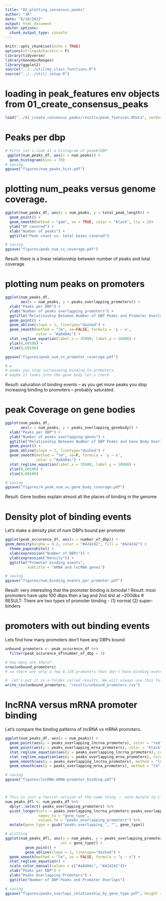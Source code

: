 ```yaml
---
title: "02_plotting_consensus_peaks"
author: "JR"
date: "8/10/2022"
output: html_document
editor_options: 
  chunk_output_type: console
---
```


```r
knitr::opts_chunk$set(echo = TRUE)
options(stringsAsFactors = F)
library(tidyverse)
library(GenomicRanges)
library(ggplot2)
source("../../util/my_class_functions.R")
source("../../util/_setup.R")

```

# loading in peak_features env objects from 01_create_consensus_peaks
```r

load("../01_create_consensus_peaks/results/peak_features.RData", verbose = T)

```


# Peaks per dbp
```r

# First let's look at a histogram of peak#/DBP
 ggplot(num_peaks_df, aes(x = num_peaks)) + 
  geom_histogram(bins = 70)
# saving
ggsave("figures/num_peaks_hist.pdf")

```


# plotting num_peaks versus genome coverage.
```r

ggplot(num_peaks_df, aes(x = num_peaks, y = total_peak_length)) +
  geom_point() + 
  geom_smooth(method = "gam", se = TRUE, color = "black", lty = 2)+
  ylab("BP covered") +
  xlab("Number of peaks") +
  ggtitle("Peak count vs. total bases covered")

# saving 
ggsave("figures/peak_num_vs_coverage.pdf")


```
Result: there is a linear relationship between number of peaks and total coverage


# plotting num peaks on promoters

```r


ggplot(num_peaks_df,
       aes(x = num_peaks, y = peaks_overlapping_promoters)) +
  xlab("Peaks per DBP") +
  ylab("Number of peaks overlapping promoters") +
  ggtitle("Relationship Between Number of DBP Peaks and Promoter Overlaps")+
  geom_point() +
  geom_abline(slope = 1, linetype="dashed") +
  geom_smooth(method = "lm", se=FALSE, formula = 'y ~ x',
              color = "#a8404c") +
  stat_regline_equation(label.x = 35000, label.y = 18000) +
  ylim(0,60100) +
  xlim(0,60100)

ggsave("figures/peak_num_vs_promoter_coverage.pdf")

# w
# peaks you stop increaseing binding to promoters.
# maybe it leaks into the gene body let's check
```
Result: saturation of binding events -- as you get more peaks 
you stop increasing binding to promoters -- probably saturated.

# peak Coverage on gene bodies
```r

ggplot(num_peaks_df,
       aes(x = num_peaks, y = peaks_overlapping_genebody)) +
  xlab("Peaks per DBP") +
  ylab("Number of peaks overlapping genes") +
  ggtitle("Relationship Between Number of DBP Peaks and Gene Body Overlaps")+
  geom_point() +
  geom_abline(slope = 1, linetype="dashed") +
  geom_smooth(method = "lm", se=F, formula = 'y ~ x',
              color = "#a8404c") +
  stat_regline_equation(label.x = 35000, label.y = 18000) +
  ylim(0,60100) +
  xlim(0,60100)

# saving
ggsave("figures/4_peak_num_vs_gene_body_coverage.pdf")
```
Result: Gene bodies explain almost all the places of binding in the genome




# Density plot of binding events
Let's make a density plot of num DBPs bound per promoter

```r

ggplot(peak_occurence_df, aes(x = number_of_dbp)) +
geom_density(alpha = 0.2, color = "#424242", fill = "#424242") +
  theme_paperwhite() +
  xlab(expression("Number of DBPs")) +
  ylab(expression("Density")) +
  ggtitle("Promoter binding events",
          subtitle = "mRNA and lncRNA genes") 

# saving
ggsave("figures/num_binding_events_per_promoter.pdf")

```
Result: very interesting that the promoter binding is bimodal !
Result: most promoters have upto 100 dbps then a lag and 2nd dist at ~200dbs
# RESULT: There are two types of promoter binding - (1) normal (2) super-binders


# promoters with out binding events
Lets find how many promoters don't have any DBPs bound
```r

unbound_promoters <- peak_occurence_df %>% 
  filter(peak_occurence_df$number_of_dbp < 1)

# how many are there?
nrow(unbound_promoters)
# so there are only a few 6,720 promoters that don't have binding evetns (~10%)

#  let's put it in a folder called results. We will always use this folder structure
write_csv(unbound_promoters, "results/unbound_promoters.csv")

```

# lncRNA versus mRNA promoter binding
Let's compare the binding patterns of lncRNA vs mRNA promoters.
```r

ggplot(num_peaks_df, aes(x = num_peaks)) +
  geom_point(aes(y = peaks_overlapping_lncrna_promoters), color = "red") +
  geom_point(aes(y = peaks_overlapping_mrna_promoters), color = "black") +
  stat_regline_equation(aes(y = peaks_overlapping_lncrna_promoters), color = "red") +
  stat_regline_equation(aes(y = peaks_overlapping_mrna_promoters), color = "black", label.y = 20000) +
  geom_smooth(aes(y = peaks_overlapping_lncrna_promoters), method = "lm", se = FALSE, formula = "y ~ x") +
  geom_smooth(aes(y = peaks_overlapping_mrna_promoters), method = "lm", se = FALSE, formula = "y ~ x")

# saving
ggsave("figures/lncRNA-mRNA-promoter_binding.pdf")



# This is just a fancier version of the same thing -- note mutate to clean up names
num_peaks_dfl <- num_peaks_df %>%
  dplyr::select(-peaks_overlapping_promoters) %>%
  pivot_longer(cols = peaks_overlapping_lncrna_promoters:peaks_overlapping_mrna_promoters,
               names_to = "gene_type",
               values_to = "peaks_overlapping_promoters") %>%
  mutate(gene_type = gsub("peaks_overlapping_", "", gene_type))

# plotting
ggplot(num_peaks_dfl, aes(x = num_peaks, y = peaks_overlapping_promoters, 
                         col = gene_type)) +
         geom_point() +
         geom_abline(slope = 1, linetype="dashed") +
  geom_smooth(method = "lm", se = FALSE, formula = "y ~ x") +
  stat_regline_equation() +
  scale_color_manual(values = c("#a8404c", "#424242"))+
  xlab("Peaks per DBP") +
  ylab("Peaks Overlapping Promoters") +
  ggtitle("Number of DBP Peaks and Promoter Overlaps")

# saving
ggsave("figures/peaks_overlaps_relationship_by_gene_type.pdf", height = 5, width = 8)


```




